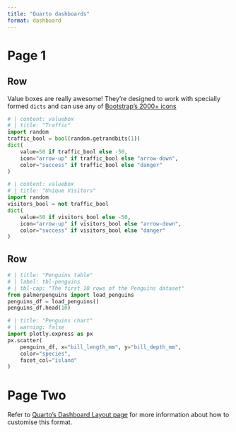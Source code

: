 ```yaml
---
title: "Quarto dashboards"
format: dashboard
---
```


# Page 1

## Row {height=40%}

::: {.valuebox icon="info-circle-fill" color="#EFF1F3"}
Value boxes are really awesome! They're designed to work with specially formed `dicts` and can use any of [Bootstrap's 2000+ icons](https://icons.getbootstrap.com/)
:::

```python
# | content: valuebox
# | title: "Traffic"
import random
traffic_bool = bool(random.getrandbits(1))
dict(
    value=50 if traffic_bool else -50,
    icon="arrow-up" if traffic_bool else "arrow-down",
    color="success" if traffic_bool else "danger"
)
```

```python
# | content: valuebox
# | title: "Unique Visitors"
import random
visitors_bool = not traffic_bool
dict(
    value=50 if visitors_bool else -50,
    icon="arrow-up" if visitors_bool else "arrow-down",
    color="success" if visitors_bool else "danger"
)
```

## Row {.tabset}

```python
# | title: "Penguins table"
# | label: tbl-penguins
# | tbl-cap: "The first 10 rows of the Penguins dataset"
from palmerpenguins import load_penguins
penguins_df = load_penguins()
penguins_df.head(10)
```

```python
# | title: "Penguins chart"
# | warning: false
import plotly.express as px
px.scatter(
    penguins_df, x="bill_length_mm", y="bill_depth_mm",
    color="species",
    facet_col="island"
)
```

# Page Two

::: {.card title="Layout information"}
Refer to [Quarto's Dashboard Layout page](https://quarto.org/docs/dashboards/layout.html) for more information about how to customise this format.
:::